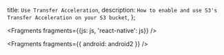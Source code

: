   title: `Use Transfer Acceleration`,
  description: `How to enable and use S3's Transfer Acceleration on your S3 bucket`,
};


<Fragments fragments={{js: js, 'react-native': js}} />


<Fragments fragments={{ android: android2 }} />
